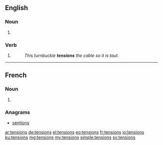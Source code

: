 ==English==

===Noun===
{{head|en|plural}}

# {{plural of|tension|lang=en}}

===Verb===
{{head|en}}

# {{en-third-person singular of|tension}}
#: ''This turnbuckle '''tensions''' the cable so it is taut.''

----

==French==

===Noun===
{{head|fr|plural|g=f-p}}

# {{plural of|tension|lang=fr}}

===Anagrams===
* [[sentions#French|sentions]]

[[ar:tensions]]
[[de:tensions]]
[[el:tensions]]
[[eo:tensions]]
[[fr:tensions]]
[[io:tensions]]
[[ku:tensions]]
[[mg:tensions]]
[[my:tensions]]
[[simple:tensions]]
[[sv:tensions]]